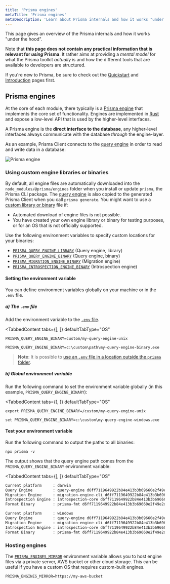 ```yaml
---
title: 'Prisma engines'
metaTitle: 'Prisma engines'
metaDescription: 'Learn about Prisma internals and how it works "under the hood". Prisma tools are based on an engine-layer which manages the communication with the database.'
---
```


<TopBlock>

This page gives an overview of the Prisma internals and how it works "under the hood".

Note that **this page does not contain any practical information that is relevant for _using_ Prisma**. It rather aims at providing a _mental model_ for what the Prisma toolkit _actually_ is and how the different tools that are available to developers are structured.

If you're new to Prisma, be sure to check out the [Quickstart](/getting-started/quickstart) and [Introduction](/concepts/overview/what-is-prisma) pages first.

</TopBlock>

## Prisma engines

At the core of each module, there typically is a [Prisma engine](https://github.com/prisma/prisma-engines) that implements the core set of functionality. Engines are implemented in [Rust](https://www.rust-lang.org/) and expose a low-level API that is used by the higher-level interfaces.

A Prisma engine is the **direct interface to the database**, any higher-level interfaces always communicate with the database _through_ the engine-layer.

As an example, Prisma Client connects to the [query engine](/concepts/components/prisma-engines/query-engine) in order to read and write data in a database:

![Prisma engine](typical-flow-query-engine-at-runtime.png)

### Using custom engine libraries or binaries

By default, all engine files are automatically downloaded into the `node_modules/@prisma/engines` folder when you install or update `prisma`, the Prisma CLI package. The [query engine](/concepts/components/prisma-engines/query-engine) is also copied to the generated Prisma Client when you call `prisma generate`.
You might want to use a [custom library or binary](https://github.com/prisma/prisma-engines) file if:

- Automated download of engine files is not possible.
- You have created your own engine library or binary for testing purposes, or for an OS that is not officially supported.

Use the following environment variables to specify custom locations for your binaries:

- [`PRISMA_QUERY_ENGINE_LIBRARY`](/reference/api-reference/environment-variables-reference#prisma_query_engine_library) <span class="api"></span> (Query engine, library)
- [`PRISMA_QUERY_ENGINE_BINARY`](/reference/api-reference/environment-variables-reference#prisma_query_engine_binary) <span class="api"></span> (Query engine, binary)
- [`PRISMA_MIGRATION_ENGINE_BINARY`](/reference/api-reference/environment-variables-reference#prisma_migration_engine_binary) <span class="api"></span> (Migration engine)
- [`PRISMA_INTROSPECTION_ENGINE_BINARY`](/reference/api-reference/environment-variables-reference#prisma_introspection_engine_binary) <span class="api"></span> (Introspection engine)

#### Setting the environment variable

You can define environment variables globally on your machine or in the `.env` file.

##### a) The `.env` file

Add the environment variable to the [`.env` file](/guides/development-environment/environment-variables#using-env-files).

<TabbedContent
  tabs={[<FileWithIcon text="Unix, macOS" icon="code"/>, <FileWithIcon text="Windows" icon="display"/>]}
  defaultTabType="OS"
>

<tab>

```
PRISMA_QUERY_ENGINE_BINARY=custom/my-query-engine-unix
```

</tab>
<tab>

```
PRISMA_QUERY_ENGINE_BINARY=c:\custom\path\my-query-engine-binary.exe
```

</tab>
</TabbedContent>

> **Note**: It is possible to [use an `.env` file in a location outside the `prisma` folder](/guides/development-environment/environment-variables/managing-env-files-and-setting-variables).

##### b) Global environment variable

Run the following command to set the environment variable globally (in this example, `PRISMA_QUERY_ENGINE_BINARY`):

<TabbedContent
  tabs={[<FileWithIcon text="Unix, macOS" icon="code"/>, <FileWithIcon text="Windows" icon="display"/>]}
  defaultTabType="OS"
>

   <tab>

```terminal
export PRISMA_QUERY_ENGINE_BINARY=/custom/my-query-engine-unix
```

   </tab>

   <tab>

```terminal
set PRISMA_QUERY_ENGINE_BINARY=c:\custom\my-query-engine-windows.exe
```

   </tab>

</TabbedContent>

#### Test your environment variable

Run the following command to output the paths to all binaries:

```terminal
npx prisma -v
```

The output shows that the query engine path comes from the `PRISMA_QUERY_ENGINE_BINARY` environment variable:

<TabbedContent
  tabs={[<FileWithIcon text="Unix, macOS" icon="code"/>, <FileWithIcon text="Windows" icon="display"/>]}
  defaultTabType="OS"
>

   <tab>

```sh highlight=2;normal
Current platform     : darwin
Query Engine         : query-engine d6ff7119649922b84e413b3b69660e2f49e2ddf3 (at /custom/my-query-engine-unix)
Migration Engine     : migration-engine-cli d6ff7119649922b84e413b3b69660e2f49e2ddf3 (at /myproject/node_modules/@prisma/engines/migration-engine-unix)
Introspection Engine : introspection-core d6ff7119649922b84e413b3b69660e2f49e2ddf3 (at /myproject/node_modules/@prisma/engines/introspection-engine-unix)
Format Binary        : prisma-fmt d6ff7119649922b84e413b3b69660e2f49e2ddf3 (at /myproject/node_modules/@prisma/engines/prisma-fmt-unix)
```

   </tab>
   <tab>

```sh highlight=2;normal
Current platform     : windows
Query Engine         : query-engine d6ff7119649922b84e413b3b69660e2f49e2ddf3 (at c:\custom\my-query-engine-windows.exe)
Migration Engine     : migration-engine-cli d6ff7119649922b84e413b3b69660e2f49e2ddf3 (at c:\myproject\node_modules\@prisma\engines\migration-engine-windows.exe)
Introspection Engine : introspection-core d6ff7119649922b84e413b3b69660e2f49e2ddf3 (at c:\myproject\node_modules\@prisma\engines\introspection-engine-windows.exe)
Format Binary        : prisma-fmt d6ff7119649922b84e413b3b69660e2f49e2ddf3 (at c:\myproject\node_modules\@prisma\engines\prisma-fmt-windows.exe)
```

   </tab>

</TabbedContent>

### Hosting engines

The [`PRISMA_ENGINES_MIRROR`](/reference/api-reference/environment-variables-reference#prisma_engines_mirror) <span class="api"></span> environment variable allows you to host engine files via a private server, AWS bucket or other cloud storage.
This can be useful if you have a custom OS that requires custom-built engines.

```terminal
PRISMA_ENGINES_MIRROR=https://my-aws-bucket
```
